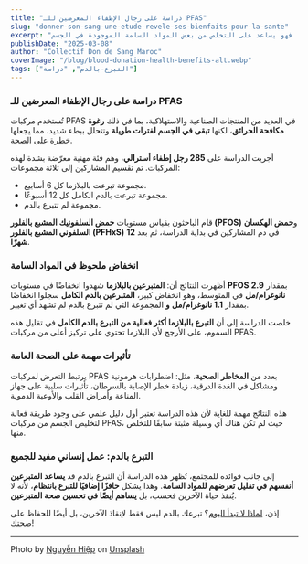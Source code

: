 ```yaml
---
title: "دراسة على رجال الإطفاء المعرضين للـ PFAS"
slug: "donner-son-sang-une-etude-revele-ses-bienfaits-pour-la-sante"
excerpt: "كشفت دراسة علمية جديدة أن التبرع بالدم قد يكون له فوائد صحية. فهو يساعد على التخلص من بعض المواد السامة الموجودة في الجسم."
publishDate: "2025-03-08"
author: "Collectif Don de Sang Maroc"
coverImage: "/blog/blood-donation-health-benefits-alt.webp"
tags: ["التبرع-بالدم", "دراسة"]
---
```


### **دراسة على رجال الإطفاء المعرضين للـ PFAS**

تُستخدم مركبات PFAS في العديد من المنتجات الصناعية والاستهلاكية، بما في ذلك **رغوة مكافحة الحرائق**، لكنها **تبقى في الجسم لفترات طويلة** وتتحلل ببطء شديد، مما يجعلها خطرة على الصحة.

أجريت الدراسة على **285 رجل إطفاء أسترالي**، وهم فئة مهنية معرّضة بشدة لهذه المركبات. تم تقسيم المشاركين إلى ثلاثة مجموعات:

- مجموعة تبرعت بالبلازما كل 6 أسابيع.
- مجموعة تبرعت بالدم الكامل كل 12 أسبوعًا.
- مجموعة لم تتبرع بالدم.

قام الباحثون بقياس مستويات **حمض السلفونيك المشبع بالفلور (PFOS)** و**حمض الهكسان السلفوني المشبع بالفلور (PFHxS)** في دم المشاركين في بداية الدراسة، ثم بعد **12 شهرًا**.

### **انخفاض ملحوظ في المواد السامة**

أظهرت النتائج أن: **المتبرعين بالبلازما** شهدوا انخفاضًا في مستويات **PFOS** بمقدار **2.9 نانوغرام/مل** في المتوسط، وهو انخفاض كبير، **المتبرعين بالدم الكامل** سجلوا انخفاضًا بمقدار **1.1 نانوغرام/مل** **و** المجموعة التي لم تتبرع بالدم لم تشهد أي تغيير.

خلصت الدراسة إلى أن **التبرع بالبلازما أكثر فعالية من التبرع بالدم الكامل** في تقليل هذه السموم، على الأرجح لأن البلازما تحتوي على تركيز أعلى من مركبات PFAS.

### **تأثيرات مهمة على الصحة العامة**

يرتبط التعرض لمركبات PFAS بعدد من **المخاطر الصحية**، مثل: اضطرابات هرمونية ومشاكل في الغدة الدرقية، زيادة خطر الإصابة بالسرطان، تأثيرات سلبية على جهاز المناعة وأمراض القلب والأوعية الدموية.

هذه النتائج مهمة للغاية لأن هذه الدراسة تعتبر أول دليل علمي على وجود طريقة فعالة لتخليص الجسم من مركبات PFAS، حيث لم تكن هناك أي وسيلة مثبتة سابقًا للتخلص منها.

### **التبرع بالدم: عمل إنساني مفيد للجميع**

إلى جانب فوائده للمجتمع، تُظهر هذه الدراسة أن التبرع بالدم قد **يساعد المتبرعين أنفسهم في تقليل تعرضهم للمواد السامة**. وهذا يشكل **حافزًا إضافيًا للتبرع بانتظام**، لأنه لا يُنقذ حياة الآخرين فحسب، بل **يساهم أيضًا في تحسين صحة المتبرعين**.

إذن، [لماذا لا تبدأ اليوم](https://www.tabarro3.ma)؟ تبرعك بالدم ليس فقط لإنقاذ الآخرين، بل أيضًا للحفاظ على صحتك!

---

Photo by [Nguyễn Hiệp](https://unsplash.com/@hieptltb97?utm_content=creditCopyText&utm_medium=referral&utm_source=unsplash) on [Unsplash](https://unsplash.com/photos/person-in-white-long-sleeve-shirt-sitting-on-chair-2rNHliX6XHk?utm_content=creditCopyText&utm_medium=referral&utm_source=unsplash)